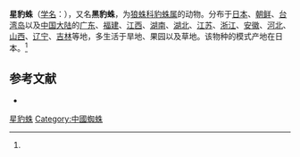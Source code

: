 {{Speciesbox
| name = 星豹蛛
| status = 
| status_system = 
| image = 
| genus = Pardosa
| species = astrigera
| authority = (L.Koch, 1878)<ref name='id13849'>{{cite web| url =http://www.bioinfo.cn/db05/BjdwSpecies.php?action=view&id=13849| title =星豹蛛| work =《中国动物物种编目数据库》| publisher =中国科学院微生物研究所| author =中国科学院动物研究所| accessdate =2009-04-28| deadurl =yes| archiveurl =https://web.archive.org/web/20160305005604/http://www.bioinfo.cn/db05/BjdwSpecies.php?action=view&id=13849| archivedate =2016-03-05}}</ref>
}}

'''星豹蛛'''（[[学名|学名]]：{{lang|la|''Pardosa astrigera''}}），又名'''黑豹蛛'''，为[[狼蛛科|狼蛛科]][[豹蛛属|豹蛛属]]的动物。分布于[[日本|日本]]、[[朝鲜|朝鲜]]、[[台湾岛|台湾岛]]以及[[中国大陆|中国大陆]]的[[广东|广东]]、[[福建|福建]]、[[江西|江西]]、[[湖南|湖南]]、[[湖北|湖北]]、[[江苏|江苏]]、[[浙江|浙江]]、[[安徽|安徽]]、[[河北|河北]]、[[山西|山西]]、[[辽宁|辽宁]]、[[吉林|吉林]]等地，多生活于旱地、果园以及草地。该物种的模式产地在日本。<ref name='id13849'/>

== 参考文献 ==
{{reflist}}
* {{TaiBNET| zh=黑豹蛛 | id=312561 | binomial=Pardosa astrigera | authority=L. Koch, 1878 | var= | accessdate=2013-01-24}}
{{Wikispecies|Pardosa astrigera}}
{{Taxonbar|from=Q2438704}}

[[Category:豹蛛属|星豹蛛]]
[[Category:中國蜘蛛|Category:中國蜘蛛]]


{{蜘蛛小作品}}